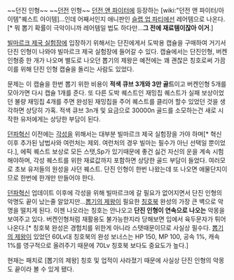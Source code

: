 ~~던진 인형~~
~~[[던전]] 인형~~
[[던전 앤 파이터]]에 등장하는 [wiki:"던전 앤 파이터/아이템"퀘스트 아이템]...인데 어째서인지 애니판인 [[슬랩 업 파티]]에선 레어템으로 나온다.[* 뭐 뽑기 확률이 극악이니까 레어템일 법도 하다만...'''그 전에 재료템이잖아 이거'''.]

[[빌마르크 제국 실험장]]에 입장하기 위해서는 단진에게서 도박용 캡슐을 구매하여 거기서 단진 인형이 나와야 빌마르크 제국 실험장에 들어갈 수 있다. 캡슐에서는 단진인형, 버켄인형중 한 개가 나오며 별도로 나오던 뽑기의 제왕은 예전에는 꽤 괜찮은 칭호로써 가끔 이를 위해 단진 인형 캡슐을 돌리는 사람도 있었다.
 
문제는 이 캡슐을 한번 뽑기 위한 비용이 '''적색 큐브 3개와 3만 골드'''이고 버켄인형 5개를 모아가면 다시 캡슐 1개를 준다. 또 다른 도박 퀘스트인 재밍칩 퀘스트가 실패 보상이었던 불량 재밍칩 4개를 주면 완성된 재밍칩을 주어 퀘스트를 클리어 할수 있었던 것을 생각하면 상당히 가혹. 적색 큐브 3n개 및 요금으로 30000n 골드를 소모하는건 새로 시작한 유저에게는 상당한 부담이 된다.

[[던파혁신]] 이전에는 [[각성]]을 위해서는 대부분 빌마르크 제국 실험장을 가야 하며[* 혁신 이후 추가된 남법사와 여런처는 제외. 여런처의 경우 빌마는 필수가 아닌 선택일 뿐이었다.], 에픽 퀘스트 보상로 모든 스탯,Sp가 있기때문에 좋건 싫건 자신의 운을 계속 시험해야하며, 각성 퀘스트를 위한 재료값까지 포함하면 상당한 골드 부담이 들었다.
여러모로 초보 유저들의 원성을 사던 퀘스트. 단진 인형이 한번 나왔는데 또 나오면 애물단지이므로 한번에 한개만 만들어야 한다.

[[던파혁신]] 업데이트 이후에 각성을 위해 빌마르크에 갈 필요가 없어지면서 단진 인형의 악명도 끝이 났는줄 알았지만...[[뽑기의 제왕]]이 필요한 [[칭호북]] 완성의 가장 큰 벽으로 악명을 떨치게 된다. 이젠 나오라는 칭호는 안나오고 '''단진 인형이 연속으로 나오는''' 악몽을 보여주고 있다. 버켄인형처럼 재활용도 불가능한지라 당해보면 입에서 육두문자가 튀어나온다.[* 칭호북 완성은 경험치를 위한게 아니라 스탯때문이므로 사실상 필수다. [[뽑기의 제왕]]이 있었던 60Lv대 칭호북의 완성 보너스는 HP 150, MP 100, 공속 1%, 캐속 1%를 영구적으로 올려주기 때문에 70Lv 칭호북 보다도 중요도가 높다.]

현재는 패치로 [뽑기의 제왕] 칭호 및 업적이 사라졌기 때문에 사실상 단진 인형의 악몽도 끝이라 볼 수 있게 됐다.
